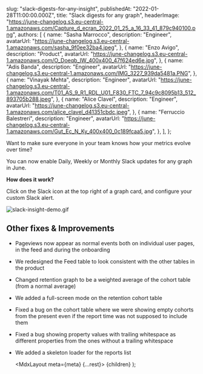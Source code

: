 
  slug: "slack-digests-for-any-insight",
  publishedAt: "2022-01-28T11:00:00.000Z",
  title: "Slack digests for any graph",
  headerImage:
    "https://june-changelog.s3.eu-central-1.amazonaws.com/Capture_d_ecran_2022_01_25_a_16_33_41_879c940100.png",
  authors: [
    {
      name: "Sasha Marrocco",
      description: "Engineer",
      avatarUrl: "https://june-changelog.s3.eu-central-1.amazonaws.com/sasha_9f0ee32ba4.jpeg",
    },
    {
      name: "Enzo Avigo",
      description: "Product",
      avatarUrl:
        "https://june-changelog.s3.eu-central-1.amazonaws.com/O_Doeqb_IW_400x400_47f624ed6e.jpg",
    },
    {
      name: "Adis Banda",
      description: "Engineer",
      avatarUrl: "https://june-changelog.s3.eu-central-1.amazonaws.com/IMG_3227_939da5481a.PNG",
    },
    {
      name: "Vinayak Mehta",
      description: "Engineer",
      avatarUrl:
        "https://june-changelog.s3.eu-central-1.amazonaws.com/T01_AS_9_R1_RDL_U01_F830_FTC_7_94c9c8095b13_512_893705b288.jpeg",
    },
    {
      name: "Alice Clavel",
      description: "Engineer",
      avatarUrl:
        "https://june-changelog.s3.eu-central-1.amazonaws.com/alice_clavel_d41351cbdc.jpeg",
    },
    {
      name: "Ferruccio Balestreri",
      description: "Engineer",
      avatarUrl:
        "https://june-changelog.s3.eu-central-1.amazonaws.com/Gut_Ec_N_Ky_400x400_0c189fcaa5.jpg",
    },
  ],
};

Want to make sure everyone in your team knows how your metrics evolve over time?

You can now enable Daily, Weekly or Monthly Slack updates for any graph in June.

**How does it work?**

Click on the Slack icon at the top right of a graph card, and configure your custom Slack alert.

![slack-insight-demo.gif](https://june-changelog.s3.eu-central-1.amazonaws.com/slack_insight_demo_52c11a7b79.gif)

## **Other fixes & Improvements**

- Pageviews now appear as normal events both on individual user pages, in the feed and during the onboarding
- We redesigned the Feed table to look consistent with the other tables in the product
- Changed retention graph to be a weighted average of the cohort table (from a normal average)
- We added a full-screen mode on the retention cohort table
- Fixed a bug on the cohort table where we were showing empty cohorts from the present even if the report time was not supposed to include them
- Fixed a bug showing property values with trailing whitespace as different properties from the ones without a trailing whitespace
- We added a skeleton loader for the reports list

  <MdxLayout meta={meta} {...rest}>
    {children}
  </MdxLayout>
);
